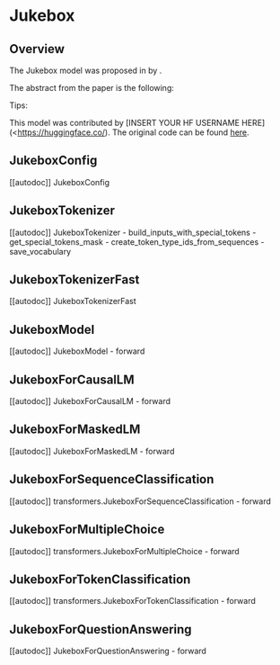 <!--Copyright 2022 The HuggingFace Team. All rights reserved.

Licensed under the Apache License, Version 2.0 (the "License"); you may not use this file except in compliance with
the License. You may obtain a copy of the License at

http://www.apache.org/licenses/LICENSE-2.0

Unless required by applicable law or agreed to in writing, software distributed under the License is distributed on
an "AS IS" BASIS, WITHOUT WARRANTIES OR CONDITIONS OF ANY KIND, either express or implied. See the License for the
specific language governing permissions and limitations under the License.
-->

# Jukebox

## Overview

The Jukebox model was proposed in [<INSERT PAPER NAME HERE>](<INSERT PAPER LINK HERE>)  by <INSERT AUTHORS HERE>. <INSERT SHORT SUMMARY HERE>

The abstract from the paper is the following:

*<INSERT PAPER ABSTRACT HERE>*

Tips:

<INSERT TIPS ABOUT MODEL HERE>

This model was contributed by [INSERT YOUR HF USERNAME HERE](<https://huggingface.co/<INSERT YOUR HF USERNAME HERE>). The original code can be found [here](<INSERT LINK TO GITHUB REPO HERE>).

## JukeboxConfig

[[autodoc]] JukeboxConfig


## JukeboxTokenizer

[[autodoc]] JukeboxTokenizer
    - build_inputs_with_special_tokens
    - get_special_tokens_mask
    - create_token_type_ids_from_sequences
    - save_vocabulary


## JukeboxTokenizerFast

[[autodoc]] JukeboxTokenizerFast


## JukeboxModel

[[autodoc]] JukeboxModel
    - forward


## JukeboxForCausalLM

[[autodoc]] JukeboxForCausalLM
    - forward


## JukeboxForMaskedLM

[[autodoc]] JukeboxForMaskedLM
    - forward


## JukeboxForSequenceClassification

[[autodoc]] transformers.JukeboxForSequenceClassification
    - forward

## JukeboxForMultipleChoice

[[autodoc]] transformers.JukeboxForMultipleChoice
    - forward


## JukeboxForTokenClassification

[[autodoc]] transformers.JukeboxForTokenClassification
    - forward


## JukeboxForQuestionAnswering

[[autodoc]] JukeboxForQuestionAnswering
    - forward